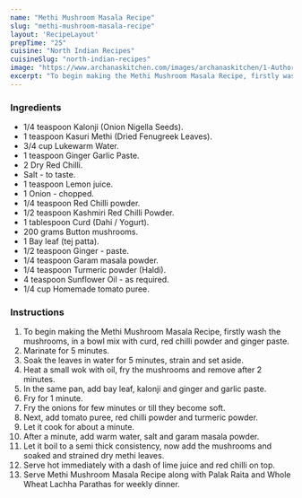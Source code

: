 ---
name: "Methi Mushroom Masala Recipe"
slug: "methi-mushroom-masala-recipe"
layout: 'RecipeLayout'
prepTime: "25"
cuisine: "North Indian Recipes"
cuisineSlug: "north-indian-recipes"
image: "https://www.archanaskitchen.com/images/archanaskitchen/1-Author/ruby_pathak-yahoo.com/Methi_Mushroom_Masala.jpg"
excerpt: "To begin making the Methi Mushroom Masala Recipe, firstly wash the mushrooms, in a bowl mix with curd, red chilli powder and ginger paste"
---

### Ingredients

- 1/4 teaspoon Kalonji (Onion Nigella Seeds).
- 1 teaspoon Kasuri Methi (Dried Fenugreek Leaves).
- 3/4 cup Lukewarm Water.
- 1 teaspoon Ginger Garlic Paste.
- 2 Dry Red Chilli.
- Salt - to taste.
- 1 teaspoon Lemon juice.
- 1 Onion - chopped.
- 1/4 teaspoon Red Chilli powder.
- 1/2 teaspoon Kashmiri Red Chilli Powder.
- 1 tablespoon Curd (Dahi / Yogurt).
- 200 grams Button mushrooms.
- 1 Bay leaf (tej patta).
- 1/2 teaspoon Ginger - paste.
- 1/4 teaspoon Garam masala powder.
- 1/4 teaspoon Turmeric powder (Haldi).
- 4 teaspoon Sunflower Oil - as required.
- 1/4 cup Homemade tomato puree.

### Instructions

1. To begin making the Methi Mushroom Masala Recipe, firstly wash the mushrooms, in a bowl mix with curd, red chilli powder and ginger paste.
1. Marinate for 5 minutes.
1. Soak the leaves in water for 5 minutes, strain and set aside.
1. Heat a small wok with oil, fry the mushrooms and remove after 2 minutes.
1. In the same pan, add bay leaf, kalonji and ginger and garlic paste.
1. Fry for 1 minute.
1. Fry the onions for few minutes or till they become soft.
1. Next, add tomato puree, red chilli powder and turmeric powder.
1. Let it cook for about a minute.
1. After a minute, add warm water, salt and garam masala powder.
1. Let it boil to a semi thick consistency, now add the mushrooms and soaked and strained dry methi leaves.
1. Serve hot immediately with a dash of lime juice and red chilli on top.
1. Serve Methi Mushroom Masala Recipe along with Palak Raita and Whole Wheat Lachha Parathas for weekly dinner.
